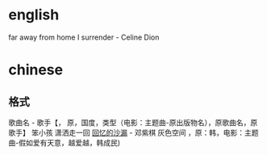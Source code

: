 = english =
far away from home
I surrender - Celine Dion
= chinese =
== 格式 ==
歌曲名 - 歌手【， 原，国度，类型（电影：主题曲-原出版物名），原歌曲名，原歌手】
笨小孩
潇洒走一回
[[songe/sandglassOfMemory.lrc|回忆的沙漏]] - 邓紫棋
灰色空间 ，原：韩，电影：主题曲-假如爱有天意，越爱越，韩成民)

